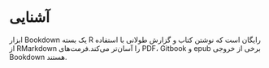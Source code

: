 # آشنایی

ابزار Bookdown یک بسته R رایگان است که نوشتن کتاب و گزارش طولانی با استفاده از RMarkdown را آسان‌تر می‌کند.فرمت‌های PDF، Gitbook و epub برخی از خروجی Bookdown هستند.
